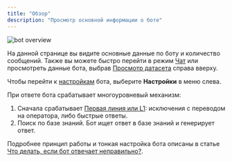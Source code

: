 ```yaml
---
title: "Обзор"
description: "Просмотр основной информации о боте"
---
```


<img src="/images/lk-overview.jpg" alt="bot overview" />

На данной странице вы видите основные данные по боту и количество сообщений. Также вы можете быстро перейти в режим [Чат](/lk/chat) или просмотреть данные бота, выбрав [Просмотр датасета](/lk/dataset) справа вверху.

Чтобы перейти к [настройкам](/lk/settings) бота, выберите **Настройки** в меню слева.

При ответе бота срабатывает многоуровневый механизм:
1. Cначала срабатывает [Первая линия или L1](/lk/l1): исключения с переводом на оператора, либо быстрые ответы.
3. Поиск по базе знаний. Бот ищет ответ в базе знаний и генерирует ответ.

Подробнее принцип работы и тонкая настройка бота описаны в статье [Что делать, если бот отвечает неправильно?](/guides/bot-doesnt-answer).
